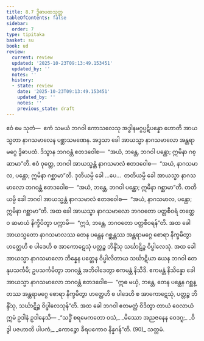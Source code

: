 ```yaml
---
title: 8.7 ဒွိဓာပထသုတ္တ
tableOfContents: false
sidebar:
  order: 7
type: tipitaka
basket: su
book: ud
review:
  current: review
  updated: '2025-10-23T09:13:49.153451'
  updated_by: ''
  notes: ''
  history:
  - state: review
    date: '2025-10-23T09:13:49.153451'
    updated_by: ''
    notes: ''
    previous_state: draft
---
```



<ReviewStatus review={frontmatter.review} showDetails={true} />

<HypothesisAnnotation frontmatter={frontmatter} />

<DynamicBreadcrumb />

<Division number="77" book="ud" e="ch" v="18" p="189">

<Paragraph number="732" book="ud">
ဧဝံ မေ သုတံ—  ဧကံ သမယံ ဘဂဝါ ကောသလေသု အဒ္ဓါနမဂ္ဂပ္ပဋိပန္နော ဟောတိ အာယသ္မတာ နာဂသမာလေန ပစ္ဆာသမဏေန. အဒ္ဒသာ ခေါ အာယသ္မာ နာဂသမာလော အန္တရာမဂ္ဂေ ဒွိဓာပထံ. ဒိသွာန ဘဂဝန္တံ ဧတဒဝေါစ—  “အယံ, ဘန္တေ, ဘဂဝါ ပန္ထော; ဣမိနာ ဂစ္ဆာမာ”တိ. ဧဝံ ဝုတ္တေ, ဘဂဝါ အာယသ္မန္တံ နာဂသမာလံ ဧတဒဝေါစ—  “အယံ, နာဂသမာလ, ပန္ထော; ဣမိနာ ဂစ္ဆာမာ”တိ.
</Paragraph>

<Paragraph number="733" book="ud">
ဒုတိယမ္ပိ ခေါ …ပေ…  တတိယမ္ပိ ခေါ အာယသ္မာ နာဂသမာလော ဘဂဝန္တံ ဧတဒဝေါစ—  “အယံ, ဘန္တေ, ဘဂဝါ ပန္ထော; ဣမိနာ ဂစ္ဆာမာ”တိ. တတိယမ္ပိ ခေါ ဘဂဝါ အာယသ္မန္တံ နာဂသမာလံ ဧတဒဝေါစ—  “အယံ, နာဂသမာလ, ပန္ထော; ဣမိနာ ဂစ္ဆာမာ”တိ. အထ ခေါ အာယသ္မာ နာဂသမာလော ဘဂဝတော ပတ္တစီဝရံ တတ္ထေဝ ဆမာယံ နိက္ခိပိတွာ ပက္ကာမိ—  “ဣဒံ, ဘန္တေ, ဘဂဝတော ပတ္တစီဝရန်”တိ.
</Paragraph>

<Paragraph number="734" book="ud">
အထ ခေါ အာယသ္မတော နာဂသမာလဿ တေန ပန္ထေန ဂစ္ဆန္တဿ အန္တရာမဂ္ဂေ စောရာ နိက္ခမိတွာ ဟတ္ထေဟိ စ ပါဒေဟိ စ အာကောဋေသုံ ပတ္တဉ္စ ဘိန္ဒိံသု သင်္ဃာဋိဉ္စ ဝိပ္ဖါလေသုံ. အထ ခေါ အာယသ္မာ နာဂသမာလော ဘိန္နေန ပတ္တေန ဝိပ္ဖါလိတာယ သင်္ဃာဋိယာ ယေန ဘဂဝါ တေနုပသင်္ကမိ; ဥပသင်္ကမိတွာ ဘဂဝန္တံ အဘိဝါဒေတွာ ဧကမန္တံ နိသီဒိ. ဧကမန္တံ နိသိန္နော ခေါ အာယသ္မာ နာဂသမာလော ဘဂဝန္တံ ဧတဒဝေါစ—  “ဣဓ မယှံ, ဘန္တေ, တေန ပန္ထေန ဂစ္ဆန္တဿ အန္တရာမဂ္ဂေ စောရာ နိက္ခမိတွာ ဟတ္ထေဟိ စ ပါဒေဟိ စ အာကောဋေသုံ, ပတ္တဉ္စ ဘိန္ဒိံသု, သင်္ဃာဋိဉ္စ ဝိပ္ဖါလေသုန်”တိ.
</Paragraph>

<Paragraph number="735" book="ud">
အထ ခေါ ဘဂဝါ ဧတမတ္ထံ ဝိဒိတွာ တာယံ ဝေလာယံ ဣမံ ဥဒါနံ ဥဒါနေသိ—
</Paragraph>

<Paragraph number="736" type="verses" book="ud">
_“သဒ္ဓိံ စရမေကတော ဝသံ,_  
_မိဿော အညဇနေန ဝေဒဂူ;_  
_ဝိဒွါ ပဇဟာတိ ပါပကံ,_  
_ကောဉ္စော ခီရပကောဝ နိန္နဂန်”တိ. (90)_  


</Paragraph>
</Division>

<Paragraph number="737" type="center" book="ud">
သတ္တမံ.
</Paragraph>
